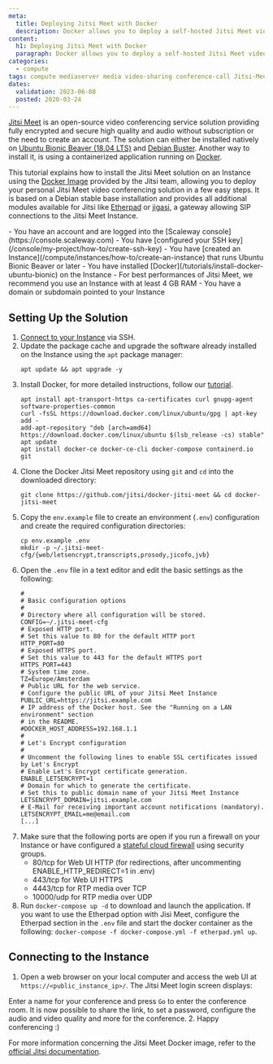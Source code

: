 ```yaml
---
meta:
  title: Deploying Jitsi Meet with Docker
  description: Docker allows you to deploy a self-hosted Jitsi Meet videoconferencing solution in a few easy steps.
content:
  h1: Deploying Jitsi Meet with Docker
  paragraph: Docker allows you to deploy a self-hosted Jitsi Meet videoconferencing solution in a few easy steps.
categories:
  - compute
tags: compute mediaserver media video-sharing conference-call Jitsi-Meet
dates:
  validation: 2023-06-08
  posted: 2020-03-24
---
```


[Jitsi Meet](https://jitsi.org/jitsi-meet/) is an open-source video conferencing service solution providing fully encrypted and secure high quality and audio without subscription or the need to create an account. The solution can either be installed natively on [Ubuntu Bionic Beaver (18.04 LTS)](/tutorials/jitsi-ubuntu-bionic) and [Debian Buster](/tutorials/jitsi-debian). Another way to install it, is using a containerized application running on [Docker](https://www.docker.com/).

This tutorial explains how to install the Jitsi Meet solution on an Instance using the [Docker Image](https://github.com/jitsi/docker-jitsi-meet) provided by the Jitsi team, allowing you to deploy your personal Jitsi Meet video conferencing solution in a few easy steps. It is based on a Debian stable base installation and provides all additional modules available for Jitsi like [Etherpad](https://etherpad.org/) or [jigasi](https://github.com/jitsi/jigasi), a gateway allowing SIP connections to the Jitsi Meet Instance.

<Macro id="iam-requirements" />

<Message type="requirement">
  - You have an account and are logged into the [Scaleway console](https://console.scaleway.com)
  - You have [configured your SSH key](/console/my-project/how-to/create-ssh-key)
  - You have [created an Instance](/compute/instances/how-to/create-an-instance) that runs Ubuntu Bionic Beaver or later
  - You have installed [Docker](/tutorials/install-docker-ubuntu-bionic) on the Instance
  - For best performances of Jitsi Meet, we recommend you use an Instance with at least 4 GB RAM
  - You have a domain or subdomain pointed to your Instance
</Message>

## Setting Up the Solution

1. [Connect to your Instance](/compute/instances/how-to/connect-to-instance/) via SSH.
2. Update the package cache and upgrade the software already installed on the Instance using the `apt` package manager:
    ```
    apt update && apt upgrade -y
    ```
3. Install Docker, for more detailed instructions, follow our [tutorial](/tutorials/install-docker-ubuntu-bionic/).
    ```
    apt install apt-transport-https ca-certificates curl gnupg-agent software-properties-common
    curl -fsSL https://download.docker.com/linux/ubuntu/gpg | apt-key add -
    add-apt-repository "deb [arch=amd64] https://download.docker.com/linux/ubuntu $(lsb_release -cs) stable"
    apt update
    apt install docker-ce docker-ce-cli docker-compose containerd.io git
    ```
4. Clone the Docker Jitsi Meet repository using `git` and `cd` into the downloaded directory:
    ```
    git clone https://github.com/jitsi/docker-jitsi-meet && cd docker-jitsi-meet
    ```
5. Copy the `env.example` file to create an environment (`.env`) configuration and create the required configuration directories:
    ```
    cp env.example .env
    mkdir -p ~/.jitsi-meet-cfg/{web/letsencrypt,transcripts,prosody,jicofo,jvb}
    ```
6. Open the `.env` file in a text editor and edit the basic settings as the following:
    ```
    #
    # Basic configuration options
    #
    # Directory where all configuration will be stored.
    CONFIG=~/.jitsi-meet-cfg
    # Exposed HTTP port.
    # Set this value to 80 for the default HTTP port
    HTTP_PORT=80
    # Exposed HTTPS port.
    # Set this value to 443 for the default HTTPS port
    HTTPS_PORT=443
    # System time zone.
    TZ=Europe/Amsterdam
    # Public URL for the web service.
    # Configure the public URL of your Jitsi Meet Instance
    PUBLIC_URL=https://jitsi.example.com
    # IP address of the Docker host. See the "Running on a LAN environment" section
    # in the README.
    #DOCKER_HOST_ADDRESS=192.168.1.1
    #
    # Let's Encrypt configuration
    #
    # Uncomment the following lines to enable SSL certificates issued by Let's Encrypt
    # Enable Let's Encrypt certificate generation.
    ENABLE_LETSENCRYPT=1
    # Domain for which to generate the certificate.
    # Set this to public domain name of your Jitsi Meet Instance
    LETSENCRYPT_DOMAIN=jitsi.example.com
    # E-Mail for receiving important account notifications (mandatory).
    LETSENCRYPT_EMAIL=me@email.com
    [...]
    ```
7. Make sure that the following ports are open if you run a firewall on your Instance or have configured a [stateful cloud firewall](/compute/instances/how-to/use-security-groups/) using security groups.
    - 80/tcp for Web UI HTTP (for redirections, after uncommenting ENABLE_HTTP_REDIRECT=1 in .env)
    - 443/tcp for Web UI HTTPS
    - 4443/tcp for RTP media over TCP
    - 10000/udp for RTP media over UDP
8. Run `docker-compose up -d` to download and launch the application.
    <Message type="note">
      If you want to use the Etherpad option with Jisi Meet, configure the Etherpad section in the `.env` file and start the docker container as the following: `docker-compose -f docker-compose.yml -f etherpad.yml up`.
    </Message> 

## Connecting to the Instance

1. Open a web browser on your local computer and access the web UI at `https://<public_instance_ip>/`. The Jitsi Meet login screen displays:
    <Lightbox src="scaleway-jitsi_login.webp" alt="" />

Enter a name for your conference and press `Go` to enter the conference room. It is now possible to share the link, to set a password, configure the audio and video quality and more for the conference.
2. Happy conferencing :)
    <Lightbox src="scaleway-jitsi-meet-conf-call.webp" alt="" />

For more information concerning the Jitsi Meet Docker image, refer to the [official Jitsi documentation](https://github.com/jitsi/docker-jitsi-meet).
